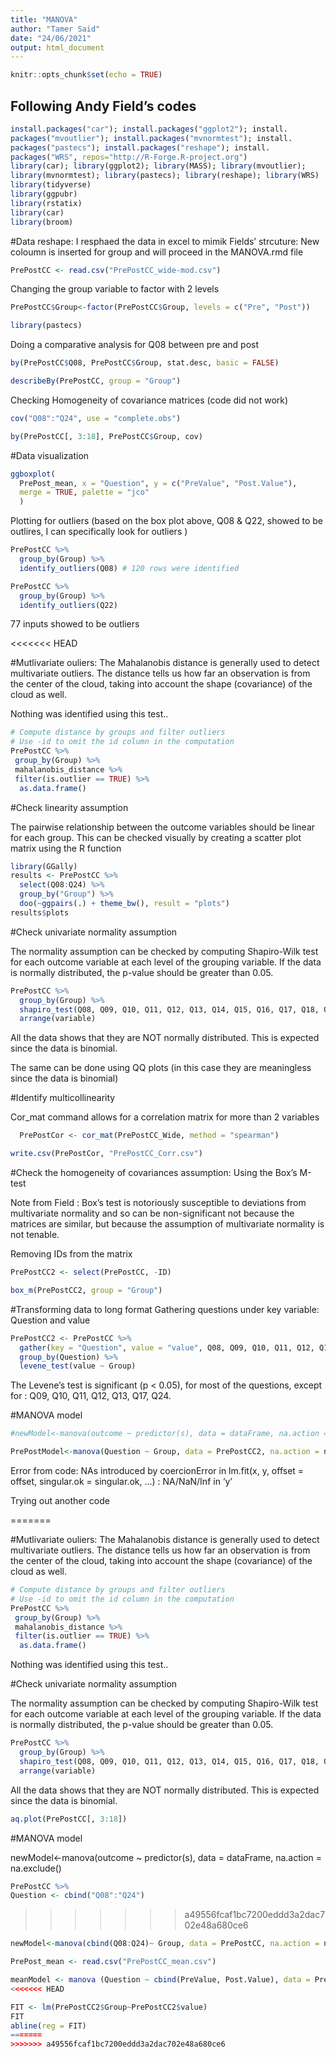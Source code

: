 ```yaml
---
title: "MANOVA"
author: "Tamer Said"
date: "24/06/2021"
output: html_document
---
```


```r
knitr::opts_chunk$set(echo = TRUE)
```

## Following Andy Field's codes 

```r
install.packages("car"); install.packages("ggplot2"); install.
packages("mvoutlier"); install.packages("mvnormtest"); install.
packages("pastecs"); install.packages("reshape"); install.
packages("WRS", repos="http://R-Forge.R-project.org")
library(car); library(ggplot2); library(MASS); library(mvoutlier);
library(mvnormtest); library(pastecs); library(reshape); library(WRS)
library(tidyverse)
library(ggpubr)
library(rstatix)
library(car)
library(broom)
```

#Data reshape: I resphaed the data in excel to mimik Fields' strcuture: New coloumn is inserted for group and will proceed in the MANOVA.rmd file

```r
PrePostCC <- read.csv("PrePostCC_wide-mod.csv")
```

Changing the group variable to factor with 2 levels

```r
PrePostCC$Group<-factor(PrePostCC$Group, levels = c("Pre", "Post"))
```

```r
library(pastecs)
```

Doing a comparative analysis for Q08 between pre and post
```r
by(PrePostCC$Q08, PrePostCC$Group, stat.desc, basic = FALSE)
```

```r
describeBy(PrePostCC, group = "Group")
```

Checking Homogeneity of covariance matrices (code did not work)

```r
cov("Q08":"Q24", use = "complete.obs")
```


```r
by(PrePostCC[, 3:18], PrePostCC$Group, cov)
```

#Data visualization

```r
ggboxplot(
  PrePost_mean, x = "Question", y = c("PreValue", "Post.Value"), 
  merge = TRUE, palette = "jco"
  )
```

Plotting for outliers (based on the box plot above, Q08 & Q22, showed to be outlires, I can specifically look for outliers )


```r
PrePostCC %>%
  group_by(Group) %>%
  identify_outliers(Q08) # 120 rows were identified
```

```r
PrePostCC %>%
  group_by(Group) %>%
  identify_outliers(Q22)
```
77 inputs showed to be outliers

<<<<<<< HEAD

#Mutlivariate ouliers: 
The Mahalanobis distance is generally used to detect multivariate outliers. The distance tells us how far an observation is from the center of the cloud, taking into account the shape (covariance) of the cloud as well.

Nothing was identified using this test..

```r
# Compute distance by groups and filter outliers
# Use -id to omit the id column in the computation
PrePostCC %>%
 group_by(Group) %>%
 mahalanobis_distance %>%
 filter(is.outlier == TRUE) %>%
  as.data.frame()
```
#Check linearity assumption

The pairwise relationship between the outcome variables should be linear for each group. This can be checked visually by creating a scatter plot matrix using the R function

```r
library(GGally)
results <- PrePostCC %>%
  select(Q08:Q24) %>%
  group_by("Group") %>%
  doo(~ggpairs(.) + theme_bw(), result = "plots")
results$plots
```


#Check univariate normality assumption

The normality assumption can be checked by computing Shapiro-Wilk test for each outcome variable at each level of the grouping variable. If the data is normally distributed, the p-value should be greater than 0.05.

```r
PrePostCC %>%
  group_by(Group) %>%
  shapiro_test(Q08, Q09, Q10, Q11, Q12, Q13, Q14, Q15, Q16, Q17, Q18, Q19, Q20, Q21, Q22, Q24) %>%
  arrange(variable)
```

All the data shows that they are NOT normally distributed. This is expected since the data is binomial. 

The same can be done using QQ plots (in this case they are meaningless since the data is binomial)

#Identify multicollinearity


Cor_mat command allows for a correlation matrix for more than 2 variables
```r
  PrePostCor <- cor_mat(PrePostCC_Wide, method = "spearman")
```

```r
write.csv(PrePostCor, "PrePostCC_Corr.csv")
```

#Check the homogeneity of covariances assumption:
Using the Box’s M-test

Note from Field : Box’s test is notoriously susceptible
to deviations from multivariate normality and so can be non-significant not because the matrices are similar, but because the assumption of multivariate normality is not tenable.

Removing IDs from the matrix
```r
PrePostCC2 <- select(PrePostCC, -ID)
```


```r
box_m(PrePostCC2, group = "Group")
```

#Transforming data to long format
Gathering questions under key variable: Question and value


```r
PrePostCC2 <- PrePostCC %>% 
  gather(key = "Question", value = "value", Q08, Q09, Q10, Q11, Q12, Q13, Q14, Q15, Q16, Q17, Q18, Q19, Q20, Q21, Q22, Q24) %>%
  group_by(Question) %>%
  levene_test(value ~ Group)
```
The Levene’s test is significant (p < 0.05), for most of the questions, except for : Q09, Q10, Q11, Q12, Q13, Q17, Q24.

#MANOVA model

```r
#newModel<-manova(outcome ~ predictor(s), data = dataFrame, na.action = na.exclude()

PrePostModel<-manova(Question ~ Group, data = PrePostCC2, na.action = na.exclude)   
```

Error from code: NAs introduced by coercionError in lm.fit(x, y, offset = offset, singular.ok = singular.ok, ...) : 
  NA/NaN/Inf in 'y'

Trying out another code


=======

#Mutlivariate ouliers: 
The Mahalanobis distance is generally used to detect multivariate outliers. The distance tells us how far an observation is from the center of the cloud, taking into account the shape (covariance) of the cloud as well.


```r
# Compute distance by groups and filter outliers
# Use -id to omit the id column in the computation
PrePostCC %>%
 group_by(Group) %>%
 mahalanobis_distance %>%
 filter(is.outlier == TRUE) %>%
  as.data.frame()

```

Nothing was identified using this test..

#Check univariate normality assumption

The normality assumption can be checked by computing Shapiro-Wilk test for each outcome variable at each level of the grouping variable. If the data is normally distributed, the p-value should be greater than 0.05.

```r
PrePostCC %>%
  group_by(Group) %>%
  shapiro_test(Q08, Q09, Q10, Q11, Q12, Q13, Q14, Q15, Q16, Q17, Q18, Q19, Q20, Q21, Q22, Q24) %>%
  arrange(variable)
```

All the data shows that they are NOT normally distributed. This is expected since the data is binomial. 


```r
aq.plot(PrePostCC[, 3:18])
```

#MANOVA model

newModel<-manova(outcome ~ predictor(s), data = dataFrame, na.action = na.exclude()

```r
PrePostCC %>%
Question <- cbind("Q08":"Q24")
```

>>>>>>> a49556fcaf1bc7200eddd3a2dac702e48a680ce6

```r
newModel<-manova(cbind(Q08:Q24)~ Group, data = PrePostCC, na.action = na.exclude)
```

```r
PrePost_mean <- read.csv("PrePostCC_mean.csv")
```


```r
meanModel <- manova (Question ~ cbind(PreValue, Post.Value), data = PrePost_mean,na.action = na.exclude)
<<<<<<< HEAD
```

```r
FIT <- lm(PrePostCC2$Group~PrePostCC2$value)
FIT
abline(reg = FIT)
=======
>>>>>>> a49556fcaf1bc7200eddd3a2dac702e48a680ce6
```


